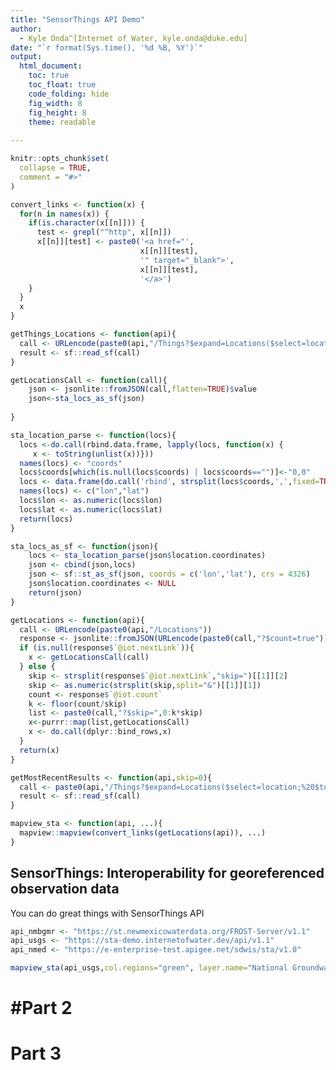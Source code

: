 ```yaml
---
title: "SensorThings API Demo"
author: 
  - Kyle Onda^[Internet of Water, kyle.onda@duke.edu]
date: "`r format(Sys.time(), '%d %B, %Y')`"
output: 
  html_document:
    toc: true
    toc_float: true
    code_folding: hide
    fig_width: 8
    fig_height: 8
    theme: readable
  
---
```



```r
knitr::opts_chunk$set(
  collapse = TRUE,
  comment = "#>"
)


```

```r
convert_links <- function(x) {
  for(n in names(x)) {
    if(is.character(x[[n]])) {
      test <- grepl("^http", x[[n]])
      x[[n]][test] <- paste0('<a href="', 
                             x[[n]][test], 
                             '" target="_blank">', 
                             x[[n]][test], 
                             '</a>')
    }
  }
  x
}

getThings_Locations <- function(api){
  call <- URLencode(paste0(api,"/Things?$expand=Locations($select=location;$top=1)&$resultFormat=GeoJSON"))
  result <- sf::read_sf(call)
}

getLocationsCall <- function(call){
    json <- jsonlite::fromJSON(call,flatten=TRUE)$value
    json<-sta_locs_as_sf(json)
   
}

sta_location_parse <- function(locs){
  locs <-do.call(rbind.data.frame, lapply(locs, function(x) {
     x <- toString(unlist(x))}))
  names(locs) <- "coords"
  locs$coords[which(is.null(locs$coords) | locs$coords=="")]<-"0,0"
  locs <- data.frame(do.call('rbind', strsplit(locs$coords,',',fixed=TRUE)))
  names(locs) <- c("lon","lat")
  locs$lon <- as.numeric(locs$lon)
  locs$lat <- as.numeric(locs$lat)
  return(locs)
}

sta_locs_as_sf <- function(json){
    locs <- sta_location_parse(json$location.coordinates)
    json <- cbind(json,locs)
    json <- sf::st_as_sf(json, coords = c('lon','lat'), crs = 4326)
    json$location.coordinates <- NULL
    return(json)
}

getLocations <- function(api){
  call <- URLencode(paste0(api,"/Locations"))
  response <- jsonlite::fromJSON(URLencode(paste0(call,"?$count=true")))
  if (is.null(response$`@iot.nextLink`)){
    x <- getLocationsCall(call)
  } else {
    skip <- strsplit(response$`@iot.nextLink`,"skip=")[[1]][2]
    skip <- as.numeric(strsplit(skip,split="&")[[1]][1])
    count <- response$`@iot.count`
    k <- floor(count/skip)
    list <- paste0(call,"?$skip=",0:k*skip)
    x<-purrr::map(list,getLocationsCall)
    x <- do.call(dplyr::bind_rows,x)
  }
  return(x)
}

getMostRecentResults <- function(api,skip=0){
  call <- paste0(api,"/Things?$expand=Locations($select=location;%20$top=1),Datastreams($top=1)/Observations($top=1)&$resultFormat=GeoJSON&$skip=",skip)
  result <- sf::read_sf(call)
}

mapview_sta <- function(api, ...){
  mapview::mapview(convert_links(getLocations(api)), ...)
}

```

## SensorThings: Interoperability for georeferenced observation data

You can do great things with SensorThings API

```r
api_nmbgmr <- "https://st.newmexicowaterdata.org/FROST-Server/v1.1"
api_usgs <- "https://sta-demo.internetofwater.dev/api/v1.1"
api_nmed <- "https://e-enterprise-test.apigee.net/sdwis/sta/v1.0"

mapview_sta(api_usgs,col.regions="green", layer.name="National Groundwater Monitoring Network") + mapview_sta(api_nmbgmr, col.regions="red", layer.name="New Mexico Bureau of Geology and Mineral Resources") + mapview_sta(api_nmed, col.regions="orange", layer.name="NMED SDWIS", cex=3)
```

# #Part 2

# Part 3
